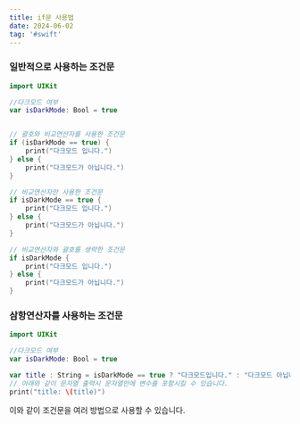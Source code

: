 ```yaml
---
title: if문 사용법
date: 2024-06-02
tag: '#swift'
---
```


### 일반적으로 사용하는 조건문

```swift
import UIKit

//다크모드 여부
var isDarkMode: Bool = true


// 괄호와 비교연산자를 사용한 조건문
if (isDarkMode == true) {
    print("다크모드 입니다.")
} else {
    print("다크모드가 아닙니다.")
}

// 비교연산자만 사용한 조건문
if isDarkMode == true {
    print("다크모드 입니다.")
} else {
    print("다크모드가 아닙니다.")
}

// 비교연산자와 괄호를 생략한 조건문
if isDarkMode {
    print("다크모드 입니다.")
} else {
    print("다크모드가 아닙니다.")
}

```

### 삼항연산자를 사용하는 조건문

```swift
import UIKit

//다크모드 여부
var isDarkMode: Bool = true

var title : String = isDarkMode == true ? "다크모드입니다." : "다크모드 아닙니다."
// 아래와 같이 문자열 출력시 문자열안에 변수를 포함시킬 수 있습니다.
print("title: \(title)")
```

이와 같이 조건문을 여러 방법으로 사용할 수 있습니다.
